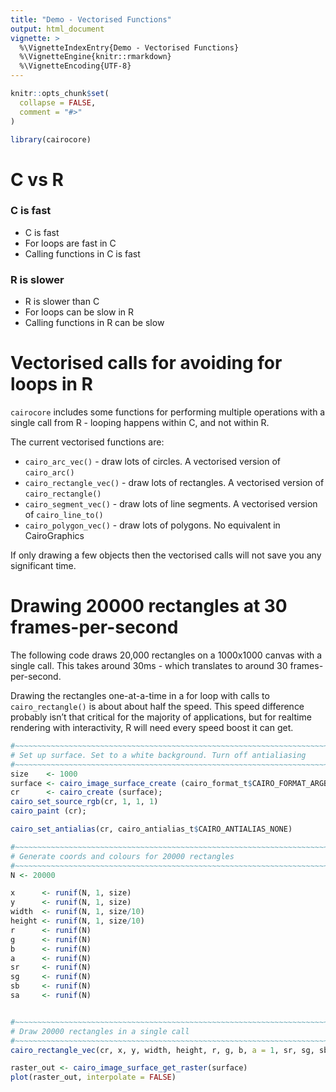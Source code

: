 ```yaml
---
title: "Demo - Vectorised Functions"
output: html_document
vignette: >
  %\VignetteIndexEntry{Demo - Vectorised Functions}
  %\VignetteEngine{knitr::rmarkdown}
  %\VignetteEncoding{UTF-8}
---
```


```r
knitr::opts_chunk$set(
  collapse = FALSE,
  comment = "#>"
)
```

```r
library(cairocore)
```


# C vs R

### C is fast

* C is fast
* For loops are fast in C
* Calling functions in C is fast


### R is slower

* R is slower than C 
* For loops can be slow in R
* Calling functions in R can be slow


# Vectorised calls for avoiding for loops in R

`cairocore` includes some functions for performing multiple operations with 
a single call from R - looping happens within C, and not within R.

The current vectorised functions are:

* `cairo_arc_vec()` - draw lots of circles. A vectorised version of `cairo_arc()`
* `cairo_rectangle_vec()` - draw lots of rectangles. A vectorised version of `cairo_rectangle()`
* `cairo_segment_vec()` - draw lots of line segments. A vectorised version of `cairo_line_to()`
* `cairo_polygon_vec()` - draw lots of polygons.  No equivalent in CairoGraphics


If only drawing a few objects then the vectorised calls will not save you any 
significant time.


# Drawing 20000 rectangles at 30 frames-per-second

The following code draws 20,000 rectangles on a 1000x1000 canvas with a single call. 
This takes around 30ms - which translates to around 30 frames-per-second.

Drawing the rectangles one-at-a-time in a for loop with calls to `cairo_rectangle()`
is about about half the speed.  This speed difference probably isn't that critical
for the majority of applications, but for realtime rendering with interactivity, 
R will need every speed boost it can get.


```r
#~~~~~~~~~~~~~~~~~~~~~~~~~~~~~~~~~~~~~~~~~~~~~~~~~~~~~~~~~~~~~~~~~~~~~~~~~~~~~
# Set up surface. Set to a white background. Turn off antialiasing
#~~~~~~~~~~~~~~~~~~~~~~~~~~~~~~~~~~~~~~~~~~~~~~~~~~~~~~~~~~~~~~~~~~~~~~~~~~~~~
size    <- 1000
surface <- cairo_image_surface_create (cairo_format_t$CAIRO_FORMAT_ARGB32, size, size);
cr      <- cairo_create (surface);
cairo_set_source_rgb(cr, 1, 1, 1)
cairo_paint (cr);

cairo_set_antialias(cr, cairo_antialias_t$CAIRO_ANTIALIAS_NONE)

#~~~~~~~~~~~~~~~~~~~~~~~~~~~~~~~~~~~~~~~~~~~~~~~~~~~~~~~~~~~~~~~~~~~~~~~~~~~~~
# Generate coords and colours for 20000 rectangles
#~~~~~~~~~~~~~~~~~~~~~~~~~~~~~~~~~~~~~~~~~~~~~~~~~~~~~~~~~~~~~~~~~~~~~~~~~~~~~
N <- 20000

x      <- runif(N, 1, size)
y      <- runif(N, 1, size)
width  <- runif(N, 1, size/10)
height <- runif(N, 1, size/10)
r      <- runif(N)
g      <- runif(N)
b      <- runif(N)
a      <- runif(N)
sr     <- runif(N)
sg     <- runif(N)
sb     <- runif(N)
sa     <- runif(N)


#~~~~~~~~~~~~~~~~~~~~~~~~~~~~~~~~~~~~~~~~~~~~~~~~~~~~~~~~~~~~~~~~~~~~~~~~~~~~~
# Draw 20000 rectangles in a single call
#~~~~~~~~~~~~~~~~~~~~~~~~~~~~~~~~~~~~~~~~~~~~~~~~~~~~~~~~~~~~~~~~~~~~~~~~~~~~~
cairo_rectangle_vec(cr, x, y, width, height, r, g, b, a = 1, sr, sg, sb, sa=0)

raster_out <- cairo_image_surface_get_raster(surface)
plot(raster_out, interpolate = FALSE)
```






